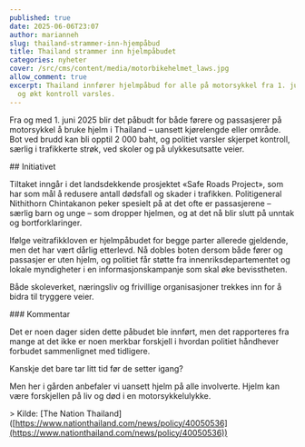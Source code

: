```yaml
---
published: true
date: 2025-06-06T23:07
author: marianneh
slug: thailand-strammer-inn-hjempåbud
title: Thailand strammer inn hjelmpåbudet
categories: nyheter
cover: /src/cms/content/media/motorbikehelmet_laws.jpg
allow_comment: true
excerpt: Thailand innfører hjelmpåbud for alle på motorsykkel fra 1. juni. Bøter
  og økt kontroll varsles.
---
```

Fra og med 1. juni 2025 blir det påbudt for både førere og passasjerer på motorsykkel å bruke hjelm i Thailand – uansett kjørelengde eller område. Bot ved brudd kan bli opptil 2 000 baht, og politiet varsler skjerpet kontroll, særlig i trafikkerte strøk, ved skoler og på ulykkesutsatte veier.

\## Initiativet

Tiltaket inngår i det landsdekkende prosjektet «Safe Roads Project», som har som mål å redusere antall dødsfall og skader i trafikken. Politigeneral Nithithorn Chintakanon peker spesielt på at det ofte er passasjerene – særlig barn og unge – som dropper hjelmen, og at det nå blir slutt på unntak og bortforklaringer.

Ifølge veitrafikkloven er hjelmpåbudet for begge parter allerede gjeldende, men det har vært dårlig etterlevd. Nå dobles boten dersom både fører og passasjer er uten hjelm, og politiet får støtte fra innenriksdepartementet og lokale myndigheter i en informasjonskampanje som skal øke bevisstheten.

Både skoleverket, næringsliv og frivillige organisasjoner trekkes inn for å bidra til tryggere veier.

\### Kommentar

Det er noen dager siden dette påbudet ble innført, men det rapporteres fra mange at det ikke er noen merkbar forskjell i hvordan politiet håndhever forbudet sammenlignet med tidligere.

Kanskje det bare tar litt tid før de setter igang?

Men her i gården anbefaler vi uansett hjelm på alle involverte. Hjelm kan være forskjellen på liv og død i en motorsykkelulykke.

\> Kilde: \[The Nation Thailand\]([https://www.nationthailand.com/news/policy/40050536](https://www.nationthailand.com/news/policy/40050536))
